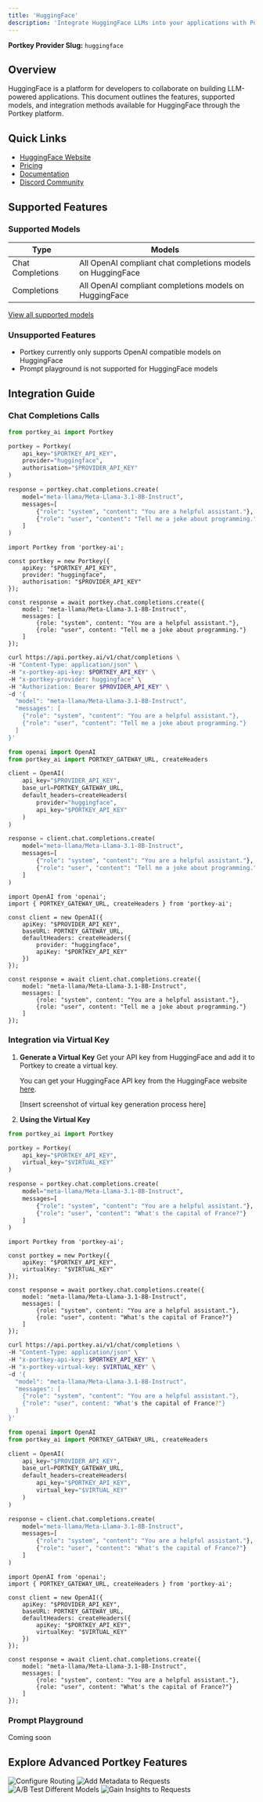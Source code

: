 ```yaml
---
title: 'HuggingFace'
description: 'Integrate HuggingFace LLMs into your applications with Portkey'
---
```


**Portkey Provider Slug:** `huggingface`

## Overview

HuggingFace is a platform for developers to collaborate on building LLM-powered applications. This document outlines the features, supported models, and integration methods available for HuggingFace through the Portkey platform.

## Quick Links

- [HuggingFace Website](https://huggingface.co/)
- [Pricing](https://huggingface.co/pricing#endpoints)
- [Documentation](https://huggingface.co/docs/api-inference/index)
- [Discord Community](https://huggingface.co/join/discord)

## Supported Features

### Supported Models

| Type | Models |
|------|--------|
| Chat Completions | All OpenAI compliant chat completions models on HuggingFace |
| Completions | All OpenAI compliant completions models on HuggingFace |

[View all supported models](https://huggingface.co/models)

### Unsupported Features

- Portkey currently only supports OpenAI compatible models on HuggingFace
- Prompt playground is not supported for HuggingFace models

## Integration Guide

### Chat Completions Calls

<CodeGroup>

```Python python
from portkey_ai import Portkey

portkey = Portkey(
    api_key="$PORTKEY_API_KEY",
    provider="huggingface",
    authorisation="$PROVIDER_API_KEY"
)

response = portkey.chat.completions.create(
    model="meta-llama/Meta-Llama-3.1-8B-Instruct",
    messages=[
        {"role": "system", "content": "You are a helpful assistant."},
        {"role": "user", "content": "Tell me a joke about programming."}
    ]
)
```

```Node node
import Portkey from 'portkey-ai';

const portkey = new Portkey({
    apiKey: "$PORTKEY_API_KEY",
    provider: "huggingface",
    authorisation: "$PROVIDER_API_KEY"
});

const response = await portkey.chat.completions.create({
    model: "meta-llama/Meta-Llama-3.1-8B-Instruct",
    messages: [
        {role: "system", content: "You are a helpful assistant."},
        {role: "user", content: "Tell me a joke about programming."}
    ]
});
```

```bash cURL
curl https://api.portkey.ai/v1/chat/completions \
-H "Content-Type: application/json" \
-H "x-portkey-api-key: $PORTKEY_API_KEY" \
-H "x-portkey-provider: huggingface" \
-H "Authorization: Bearer $PROVIDER_API_KEY" \
-d '{
  "model": "meta-llama/Meta-Llama-3.1-8B-Instruct",
  "messages": [
    {"role": "system", "content": "You are a helpful assistant."},
    {"role": "user", "content": "Tell me a joke about programming."}
  ]
}'
```

```Python OpenAI Python SDK
from openai import OpenAI
from portkey_ai import PORTKEY_GATEWAY_URL, createHeaders

client = OpenAI(
    api_key="$PROVIDER_API_KEY",
    base_url=PORTKEY_GATEWAY_URL,
    default_headers=createHeaders(
        provider="huggingface",
        api_key="$PORTKEY_API_KEY"
    )
)

response = client.chat.completions.create(
    model="meta-llama/Meta-Llama-3.1-8B-Instruct",
    messages=[
        {"role": "system", "content": "You are a helpful assistant."},
        {"role": "user", "content": "Tell me a joke about programming."}
    ]
)
```

```Node OpenAI Node SDK
import OpenAI from 'openai';
import { PORTKEY_GATEWAY_URL, createHeaders } from 'portkey-ai';

const client = new OpenAI({
    apiKey: "$PROVIDER_API_KEY",
    baseURL: PORTKEY_GATEWAY_URL,
    defaultHeaders: createHeaders({
        provider: "huggingface",
        apiKey: "$PORTKEY_API_KEY"
    })
});

const response = await client.chat.completions.create({
    model: "meta-llama/Meta-Llama-3.1-8B-Instruct",
    messages: [
        {role: "system", content: "You are a helpful assistant."},
        {role: "user", content: "Tell me a joke about programming."}
    ]
});
```

</CodeGroup>

### Integration via Virtual Key

1. **Generate a Virtual Key**
   Get your API key from HuggingFace and add it to Portkey to create a virtual key.

   You can get your HuggingFace API key from the HuggingFace website [here](https://huggingface.co/).

   [Insert screenshot of virtual key generation process here]

2. **Using the Virtual Key**

<CodeGroup>

```Python python
from portkey_ai import Portkey

portkey = Portkey(
    api_key="$PORTKEY_API_KEY",
    virtual_key="$VIRTUAL_KEY"
)

response = portkey.chat.completions.create(
    model="meta-llama/Meta-Llama-3.1-8B-Instruct",
    messages=[
        {"role": "system", "content": "You are a helpful assistant."},
        {"role": "user", "content": "What's the capital of France?"}
    ]
)
```

```Node node
import Portkey from 'portkey-ai';

const portkey = new Portkey({
    apiKey: "$PORTKEY_API_KEY",
    virtualKey: "$VIRTUAL_KEY"
});

const response = await portkey.chat.completions.create({
    model: "meta-llama/Meta-Llama-3.1-8B-Instruct",
    messages: [
        {role: "system", content: "You are a helpful assistant."},
        {role: "user", content: "What's the capital of France?"}
    ]
});
```

```bash cURL
curl https://api.portkey.ai/v1/chat/completions \
-H "Content-Type: application/json" \
-H "x-portkey-api-key: $PORTKEY_API_KEY" \
-H "x-portkey-virtual-key: $VIRTUAL_KEY" \
-d '{
  "model": "meta-llama/Meta-Llama-3.1-8B-Instruct",
  "messages": [
    {"role": "system", "content": "You are a helpful assistant."},
    {"role": "user", content: "What's the capital of France?"}
  ]
}'
```

```Python OpenAI Python SDK
from openai import OpenAI
from portkey_ai import PORTKEY_GATEWAY_URL, createHeaders

client = OpenAI(
    api_key="$PROVIDER_API_KEY",
    base_url=PORTKEY_GATEWAY_URL,
    default_headers=createHeaders(
        api_key="$PORTKEY_API_KEY",
        virtual_key="$VIRTUAL_KEY"
    )
)

response = client.chat.completions.create(
    model="meta-llama/Meta-Llama-3.1-8B-Instruct",
    messages=[
        {"role": "system", "content": "You are a helpful assistant."},
        {"role": "user", "content": "What's the capital of France?"}
    ]
)
```

```Node OpenAI Node SDK
import OpenAI from 'openai';
import { PORTKEY_GATEWAY_URL, createHeaders } from 'portkey-ai';

const client = new OpenAI({
    apiKey: "$PROVIDER_API_KEY",
    baseURL: PORTKEY_GATEWAY_URL,
    defaultHeaders: createHeaders({
        apiKey: "$PORTKEY_API_KEY",
        virtualKey: "$VIRTUAL_KEY"
    })
});

const response = await client.chat.completions.create({
    model: "meta-llama/Meta-Llama-3.1-8B-Instruct",
    messages: [
        {role: "system", content: "You are a helpful assistant."},
        {role: "user", content: "What's the capital of France?"}
    ]
});
```

</CodeGroup>

### Prompt Playground

Coming soon

## Explore Advanced Portkey Features

<CardGroup cols={2}>
  <Card title="Configure Routing" href="/docs/product/ai-gateway/routing">
    <img src="/api/placeholder/400/320" alt="Configure Routing" />
  </Card>
  <Card title="Add Metadata to Requests" href="/docs/product/observability/metadata">
    <img src="/api/placeholder/400/320" alt="Add Metadata to Requests" />
  </Card>
  <Card title="A/B Test Different Models" href="/docs/product/ai-gateway/load-balance">
    <img src="/api/placeholder/400/320" alt="A/B Test Different Models" />
  </Card>
  <Card title="Gain Insights to Requests" href="/docs/product/observability/traces">
    <img src="/api/placeholder/400/320" alt="Gain Insights to Requests" />
  </Card>
</CardGroup>